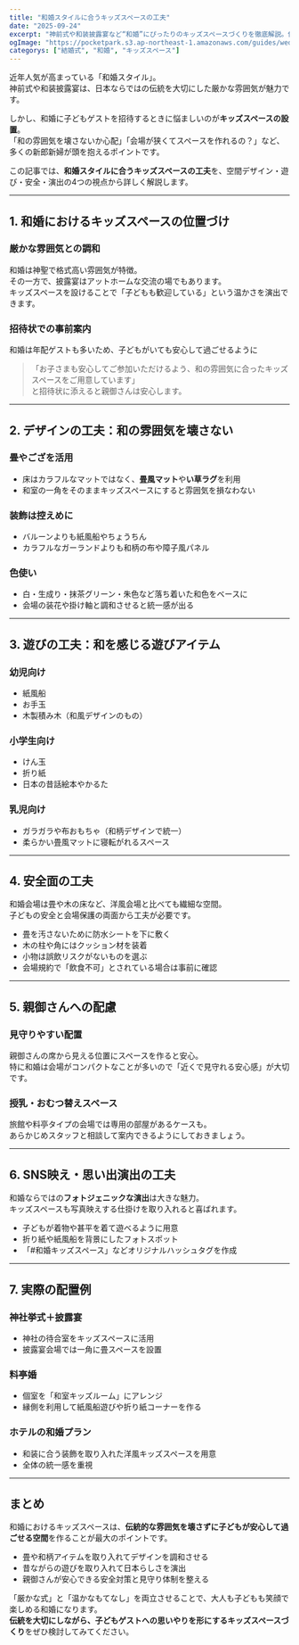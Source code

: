 ```yaml
---
title: "和婚スタイルに合うキッズスペースの工夫"
date: "2025-09-24"
excerpt: "神前式や和装披露宴など“和婚”にぴったりのキッズスペースづくりを徹底解説。伝統的な雰囲気を壊さず、子どもも大人も安心して過ごせる工夫を5000字で紹介します。"
ogImage: "https://pocketpark.s3.ap-northeast-1.amazonaws.com/guides/wedding-kids-space-wakon/d201163a-a1b0-4627-85f1-814e27905daa.png"
categorys: ["結婚式", "和婚", "キッズスペース"]
---
```


近年人気が高まっている「和婚スタイル」。  
神前式や和装披露宴は、日本ならではの伝統を大切にした厳かな雰囲気が魅力です。  

しかし、和婚に子どもゲストを招待するときに悩ましいのが**キッズスペースの設置**。  
「和の雰囲気を壊さないか心配」「会場が狭くてスペースを作れるの？」など、多くの新郎新婦が頭を抱えるポイントです。  

この記事では、**和婚スタイルに合うキッズスペースの工夫**を、空間デザイン・遊び・安全・演出の4つの視点から詳しく解説します。  

---

## 1. 和婚におけるキッズスペースの位置づけ

### 厳かな雰囲気との調和
和婚は神聖で格式高い雰囲気が特徴。  
その一方で、披露宴はアットホームな交流の場でもあります。  
キッズスペースを設けることで「子どもも歓迎している」という温かさを演出できます。  

### 招待状での事前案内
和婚は年配ゲストも多いため、子どもがいても安心して過ごせるように  
> 「お子さまも安心してご参加いただけるよう、和の雰囲気に合ったキッズスペースをご用意しています」  
と招待状に添えると親御さんは安心します。  

---

## 2. デザインの工夫：和の雰囲気を壊さない

### 畳やござを活用
- 床はカラフルなマットではなく、**畳風マット**や**い草ラグ**を利用  
- 和室の一角をそのままキッズスペースにすると雰囲気を損なわない  

### 装飾は控えめに
- バルーンよりも紙風船やちょうちん  
- カラフルなガーランドよりも和柄の布や障子風パネル  

### 色使い
- 白・生成り・抹茶グリーン・朱色など落ち着いた和色をベースに  
- 会場の装花や掛け軸と調和させると統一感が出る  

---

## 3. 遊びの工夫：和を感じる遊びアイテム

### 幼児向け
- 紙風船  
- お手玉  
- 木製積み木（和風デザインのもの）  

### 小学生向け
- けん玉  
- 折り紙  
- 日本の昔話絵本やかるた  

### 乳児向け
- ガラガラや布おもちゃ（和柄デザインで統一）  
- 柔らかい畳風マットに寝転がれるスペース  

---

## 4. 安全面の工夫

和婚会場は畳や木の床など、洋風会場と比べても繊細な空間。  
子どもの安全と会場保護の両面から工夫が必要です。  

- 畳を汚さないために防水シートを下に敷く  
- 木の柱や角にはクッション材を装着  
- 小物は誤飲リスクがないものを選ぶ  
- 会場規約で「飲食不可」とされている場合は事前に確認  

---

## 5. 親御さんへの配慮

### 見守りやすい配置
親御さんの席から見える位置にスペースを作ると安心。  
特に和婚は会場がコンパクトなことが多いので「近くで見守れる安心感」が大切です。  

### 授乳・おむつ替えスペース
旅館や料亭タイプの会場では専用の部屋があるケースも。  
あらかじめスタッフと相談して案内できるようにしておきましょう。  

---

## 6. SNS映え・思い出演出の工夫

和婚ならではの**フォトジェニックな演出**は大きな魅力。  
キッズスペースも写真映えする仕掛けを取り入れると喜ばれます。  

- 子どもが着物や甚平を着て遊べるように用意  
- 折り紙や紙風船を背景にしたフォトスポット  
- 「#和婚キッズスペース」などオリジナルハッシュタグを作成  

---

## 7. 実際の配置例

### 神社挙式＋披露宴
- 神社の待合室をキッズスペースに活用  
- 披露宴会場では一角に畳スペースを設置  

### 料亭婚
- 個室を「和室キッズルーム」にアレンジ  
- 縁側を利用して紙風船遊びや折り紙コーナーを作る  

### ホテルの和婚プラン
- 和装に合う装飾を取り入れた洋風キッズスペースを用意  
- 全体の統一感を重視  

---

## まとめ

和婚におけるキッズスペースは、**伝統的な雰囲気を壊さずに子どもが安心して過ごせる空間**を作ることが最大のポイントです。  

- 畳や和柄アイテムを取り入れてデザインを調和させる  
- 昔ながらの遊びを取り入れて日本らしさを演出  
- 親御さんが安心できる安全対策と見守り体制を整える  

「厳かな式」と「温かなもてなし」を両立させることで、大人も子どもも笑顔で楽しめる和婚になります。  
**伝統を大切にしながら、子どもゲストへの思いやりを形にするキッズスペースづくり**をぜひ検討してみてください。  
